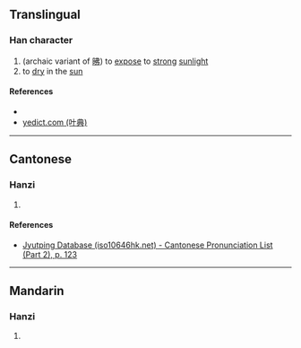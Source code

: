 {{character info/new}}
==Translingual==

===Han character===
{{Han char|rn=72|rad=日|as=12|sn=16|four=65086|canj=ALNC|ids=⿰日費}}

# (archaic variant of [[昲]]) to [[expose]] to [[strong]] [[sunlight]]
# to [[dry]] in the [[sun]]

====References====
* {{Han ref|kx=0500.180|dkj=14177|hdz=21537.140|uh=66CA|ud=26314|bh=E9B6|bd=59830}}
* [http://yedict.com/htm/66/66CA.htm yedict.com (叶典)]

----

==Cantonese==

===Hanzi===
{{yue-hanzi|jyut=[[fai3]]|y=fai3}}

# {{defn|lang=yue|sort=日12}}

====References====
* [http://www.iso10646hk.net/jp/document/download.jsp Jyutping Database (iso10646hk.net) - Cantonese Pronunciation List (Part 2), p. 123]

----

==Mandarin==

===Hanzi===
{{cmn-hanzi|pin=[[fèi]] ([[fei4]])|wg=fei<sup>4</sup>}}

# {{defn|lang=cmn|sort=日12}}